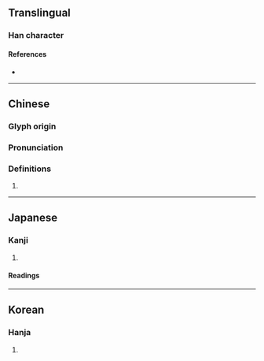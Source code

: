 {{also|向|同|回}}
{{character info}}
==Translingual==

===Han character===
{{Han char|rn=13|rad=冂|as=03|sn=5|four=|canj=BR|ids=⿵冂口}}

====References====
* {{Han ref|kx=0129.020|dkj=01517|hdz=10099.070|uh=518B|ud=20875}}

----

==Chinese==
{{zh-forms|alt=冂,坰}}

===Glyph origin===
{{Han etym}}

===Pronunciation===
{{zh-pron
|m=jiōng
|c=gwing1
|mc=y
|oc=y
|ma=
|cat=n
}}

===Definitions===
{{zh-hanzi}}

# {{zh-alt-form|冂|[[city]] [[outskirts]]}}

----

==Japanese==

===Kanji===
{{ja-kanji|grade=|rs=冂03}}

# {{rfdef|ja|sort=冂03}}



====Readings====
{{ja-readings
|on=けい, きょう
|kun=えながまえ, どうがまえ, けいがまえ
}}

----

==Korean==

===Hanja===
{{ko-hanja|hangeul=[[경]]|rv=gyeong|mr=kyŏng}}

# {{rfdef|ko|sort=卩09}}